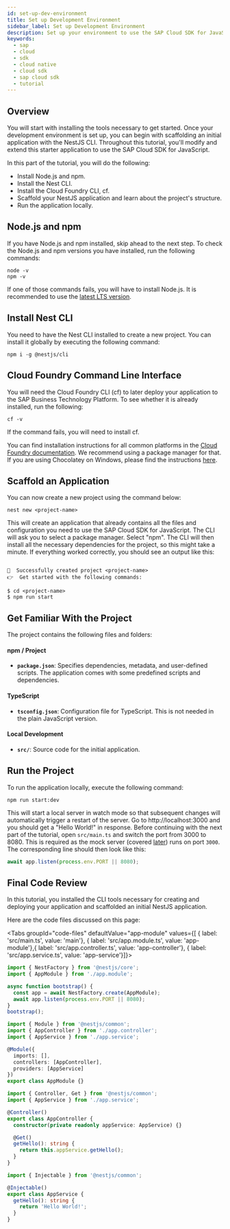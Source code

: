 ```yaml
---
id: set-up-dev-environment
title: Set up Development Environment
sidebar_label: Set up Development Environment
description: Set up your environment to use the SAP Cloud SDK for JavaScript.
keywords:
  - sap
  - cloud
  - sdk
  - cloud native
  - cloud sdk
  - sap cloud sdk
  - tutorial
---
```



## Overview

You will start with installing the tools necessary to get started.
Once your development environment is set up, you can begin with scaffolding an initial application with the NestJS CLI.
Throughout this tutorial, you'll modify and extend this starter application to use the SAP Cloud SDK for JavaScript.

In this part of the tutorial, you will do the following:

- Install Node.js and npm.
- Install the Nest CLI.
- Install the Cloud Foundry CLI, cf.
- Scaffold your NestJS application and learn about the project's structure.
- Run the application locally.

## Node.js and npm

If you have Node.js and npm installed, skip ahead to the next step.
To check the Node.js and npm versions you have installed, run the following commands:

```shell
node -v
npm -v
```

If one of those commands fails, you will have to install Node.js.
It is recommended to use the [latest LTS version](https://nodejs.org/en/about/releases/).

## Install Nest CLI

You need to have the Nest CLI installed to create a new project.
You can install it globally by executing the following command:

```shell
npm i -g @nestjs/cli
```

## Cloud Foundry Command Line Interface

You will need the Cloud Foundry CLI (cf) to later deploy your application to the SAP Business Technology Platform.
To see whether it is already installed, run the following:

```shell
cf -v
```

If the command fails, you will need to install cf.

You can find installation instructions for all common platforms in the [Cloud Foundry documentation](https://docs.cloudfoundry.org/cf-cli/install-go-cli.html).
We recommend using a package manager for that.
If you are using Chocolatey on Windows, please find the instructions [here](https://community.chocolatey.org/packages/cloudfoundry-cli).

## Scaffold an Application

You can now create a new project using the command below:

```shell
nest new <project-name>
```

This will create an application that already contains all the files and configuration you need to use the SAP Cloud SDK for JavaScript.
The CLI will ask you to select a package manager.
Select "npm".
The CLI will then install all the necessary dependencies for the project, so this might take a minute.
If everything worked correctly, you should see an output like this:

```shell

🚀  Successfully created project <project-name>
👉  Get started with the following commands:

$ cd <project-name>
$ npm run start

```

## Get Familiar With the Project

The project contains the following files and folders:

#### npm / Project

- **`package.json`**: Specifies dependencies, metadata, and user-defined scripts.
  The application comes with some predefined scripts and dependencies.

#### TypeScript

- **`tsconfig.json`**: Configuration file for TypeScript.
  This is not needed in the plain JavaScript version.

#### Local Development

- **`src/`**: Source code for the initial application.

## Run the Project

To run the application locally, execute the following command:

```shell
npm run start:dev
```

This will start a local server in watch mode so that subsequent changes will automatically trigger a restart of the server.
Go to http://localhost:3000 and you should get a "Hello World!" in response.
Before continuing with the next part of the tutorial, open `src/main.ts` and switch the port from 3000 to 8080.
This is required as the mock server (covered [later](./execute-an-odata-request#set-up-a-mock-server-optional)) runs on port `3000`.
The corresponding line should then look like this:

```ts
await app.listen(process.env.PORT || 8080);
```

## Final Code Review

In this tutorial, you installed the CLI tools necessary for creating and deploying your application and scaffolded an initial NestJS application.

Here are the code files discussed on this page:

<Tabs groupId="code-files" defaultValue="app-module" values={[ { label: 'src/main.ts', value: 'main'}, { label: 'src/app.module.ts', value: 'app-module'},{ label: 'src/app.controller.ts', value: 'app-controller'}, { label: 'src/app.service.ts', value: 'app-service'}]}>

<TabItem value="main">

```ts
import { NestFactory } from '@nestjs/core';
import { AppModule } from './app.module';

async function bootstrap() {
  const app = await NestFactory.create(AppModule);
  await app.listen(process.env.PORT || 8080);
}
bootstrap();
```

</TabItem>
<TabItem value="app-module">

```ts
import { Module } from '@nestjs/common';
import { AppController } from './app.controller';
import { AppService } from './app.service';

@Module({
  imports: [],
  controllers: [AppController],
  providers: [AppService]
})
export class AppModule {}
```

</TabItem>
<TabItem value="app-controller">

```ts
import { Controller, Get } from '@nestjs/common';
import { AppService } from './app.service';

@Controller()
export class AppController {
  constructor(private readonly appService: AppService) {}

  @Get()
  getHello(): string {
    return this.appService.getHello();
  }
}
```

</TabItem>
<TabItem value="app-service">

```ts
import { Injectable } from '@nestjs/common';

@Injectable()
export class AppService {
  getHello(): string {
    return 'Hello World!';
  }
}
```

</TabItem>
</Tabs>
